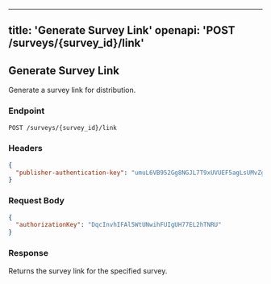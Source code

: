 
---
title: 'Generate Survey Link'
openapi: 'POST /surveys/{survey_id}/link'
---

## Generate Survey Link

Generate a survey link for distribution.

### Endpoint
```bash
POST /surveys/{survey_id}/link
```

### Headers
```json
{
  "publisher-authentication-key": "umuL6VB952Gg8NGJL7T9xUVUEF5agLsUMvZgexw4"
}
```

### Request Body
```json
{
  "authorizationKey": "DqcInvhIFAl5WtUNwihFUIgUH77EL2hTNRU"
}
```

### Response
Returns the survey link for the specified survey.
